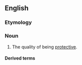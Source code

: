 ==English==

===Etymology===
{{suffix|en|protective|ness}}

===Noun===
{{en-noun|-}}

# The quality of being [[protective]].

====Derived terms====
{{der2|en
|atheroprotectiveness
|gastroprotectiveness
|overprotectiveness
|vindictive protectiveness}}